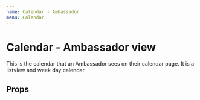 ```yaml
---
name: Calendar - Ambassador
menu: Calendar
---
```



# Calendar - Ambassador view

This is the calendar that an Ambassador sees on their calendar page. It is a listview and week day calendar.

## Props

<Props of={AmbassadorCalendar} />